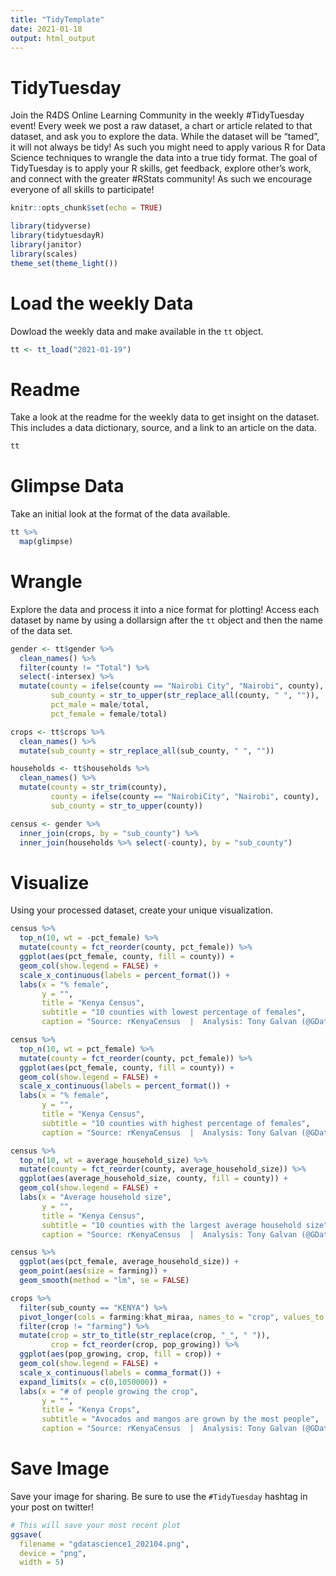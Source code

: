 ```yaml
---
title: "TidyTemplate"
date: 2021-01-18
output: html_output
---
```


# TidyTuesday

Join the R4DS Online Learning Community in the weekly #TidyTuesday event!
Every week we post a raw dataset, a chart or article related to that dataset, and ask you to explore the data.
While the dataset will be “tamed”, it will not always be tidy! As such you might need to apply various R for Data Science techniques to wrangle the data into a true tidy format.
The goal of TidyTuesday is to apply your R skills, get feedback, explore other’s work, and connect with the greater #RStats community!
As such we encourage everyone of all skills to participate!

```r

knitr::opts_chunk$set(echo = TRUE)

library(tidyverse)
library(tidytuesdayR)
library(janitor)
library(scales)
theme_set(theme_light())
```

# Load the weekly Data

Dowload the weekly data and make available in the `tt` object.

```r

tt <- tt_load("2021-01-19")

```


# Readme

Take a look at the readme for the weekly data to get insight on the dataset.
This includes a data dictionary, source, and a link to an article on the data.

```r

tt

```


# Glimpse Data

Take an initial look at the format of the data available.

```r

tt %>% 
  map(glimpse)

```

# Wrangle

Explore the data and process it into a nice format for plotting! Access each dataset by name by using a dollarsign after the `tt` object and then the name of the data set.

```r
gender <- tt$gender %>%
  clean_names() %>%
  filter(county != "Total") %>%
  select(-intersex) %>%
  mutate(county = ifelse(county == "Nairobi City", "Nairobi", county),
         sub_county = str_to_upper(str_replace_all(county, " ", "")),
         pct_male = male/total,
         pct_female = female/total)

crops <- tt$crops %>%
  clean_names() %>%
  mutate(sub_county = str_replace_all(sub_county, " ", ""))

households <- tt$households %>%
  clean_names() %>%
  mutate(county = str_trim(county),
         county = ifelse(county == "NairobiCity", "Nairobi", county),
         sub_county = str_to_upper(county))

census <- gender %>%
  inner_join(crops, by = "sub_county") %>%
  inner_join(households %>% select(-county), by = "sub_county")
```


# Visualize

Using your processed dataset, create your unique visualization.

```r
census %>%
  top_n(10, wt = -pct_female) %>%
  mutate(county = fct_reorder(county, pct_female)) %>%
  ggplot(aes(pct_female, county, fill = county)) +
  geom_col(show.legend = FALSE) +
  scale_x_continuous(labels = percent_format()) +
  labs(x = "% female",
       y = "",
       title = "Kenya Census",
       subtitle = "10 counties with lowest percentage of females",
       caption = "Source: rKenyaCensus  |  Analysis: Tony Galvan (@GDataScience1)")

census %>%
  top_n(10, wt = pct_female) %>%
  mutate(county = fct_reorder(county, pct_female)) %>%
  ggplot(aes(pct_female, county, fill = county)) +
  geom_col(show.legend = FALSE) +
  scale_x_continuous(labels = percent_format()) +
  labs(x = "% female",
       y = "",
       title = "Kenya Census",
       subtitle = "10 counties with highest percentage of females",
       caption = "Source: rKenyaCensus  |  Analysis: Tony Galvan (@GDataScience1)")

census %>%
  top_n(10, wt = average_household_size) %>%
  mutate(county = fct_reorder(county, average_household_size)) %>%
  ggplot(aes(average_household_size, county, fill = county)) +
  geom_col(show.legend = FALSE) +
  labs(x = "Average household size",
       y = "",
       title = "Kenya Census",
       subtitle = "10 counties with the largest average household size",
       caption = "Source: rKenyaCensus  |  Analysis: Tony Galvan (@GDataScience1)")

census %>%
  ggplot(aes(pct_female, average_household_size)) +
  geom_point(aes(size = farming)) +
  geom_smooth(method = "lm", se = FALSE)

crops %>%
  filter(sub_county == "KENYA") %>%
  pivot_longer(cols = farming:khat_miraa, names_to = "crop", values_to = "pop_growing") %>%
  filter(crop != "farming") %>%
  mutate(crop = str_to_title(str_replace(crop, "_", " ")),
         crop = fct_reorder(crop, pop_growing)) %>%
  ggplot(aes(pop_growing, crop, fill = crop)) +
  geom_col(show.legend = FALSE) +
  scale_x_continuous(labels = comma_format()) +
  expand_limits(x = c(0,1050000)) +
  labs(x = "# of people growing the crop",
       y = "",
       title = "Kenya Crops",
       subtitle = "Avocados and mangos are grown by the most people",
       caption = "Source: rKenyaCensus  |  Analysis: Tony Galvan (@GDataScience1)")
```

# Save Image

Save your image for sharing. Be sure to use the `#TidyTuesday` hashtag in your post on twitter! 

```r

# This will save your most recent plot
ggsave(
  filename = "gdatascience1_202104.png",
  device = "png",
  width = 5)

```
